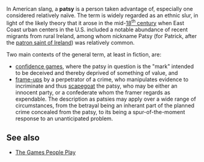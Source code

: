 In American slang, a '''patsy''' is a person taken advantage of, especially one considered relatively na&iuml;ve.  The term is widely regarded as an ethnic slur, in light of the likely theory that it arose in the mid-[[18th century|18<sup>th</sup> century]] when East Coast urban centers in the U.S. included a notable abundance of recent migrants from rural Ireland, among whom nickname Patsy (for Patrick, after the [[Saint Patrick|patron saint of Ireland]]) was relatively common.

Two main contexts of the general term, at least in fiction, are:
* [[confidence game]]s, where the patsy in question is the "mark" intended to be deceived and thereby deprived of something of value, and
* [[frame-up]]s by a perpetrator of a crime, who manipulates evidence to incriminate and thus [[scapegoat]] the patsy, who may be either an innocent party, or a confederate whom the framer regards as expendable. The description as patsies may apply over a wide range of circumstances, from the betrayal being an inherant part of the planned crime concealed from the patsy, to its being a spur-of-the-moment response to an unanticipated problem.

==See also==
*[[The Games People Play]]
{{crime-stub}}